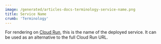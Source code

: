 ```yaml
---
image: /generated/articles-docs-terminology-service-name.png
title: Service Name
crumb: 'Terminology'
---
```


For rendering on [Cloud Run](/docs/cloudrun), this is the name of the deployed service. It can be used as an alternative to the full Cloud Run URL.
